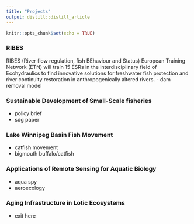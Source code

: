 ```yaml
---
title: "Projects"
output: distill::distill_article
---
```


```r
knitr::opts_chunk$set(echo = TRUE)
```

### RIBES

RIBES (River flow regulation, fish BEhaviour and Status) European Training Network (ETN) will train 15 ESRs in the interdisciplinary field of Ecohydraulics to find innovative solutions for freshwater fish protection and river continuity restoration in anthropogenically altered rivers.
 - dam removal model

### Sustainable Development of Small-Scale fisheries
 - policy brief
 - sdg paper

### Lake Winnipeg Basin Fish Movement
 - catfish movement
 - bigmouth buffalo/catfish

### Applications of Remote Sensing for Aquatic Biology
 - aqua spy
 - aeroecology

### Aging Infrastructure in Lotic Ecosystems
 - exit here